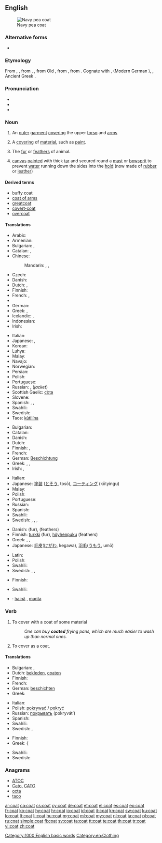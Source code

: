 ==English==
[[Image:US Navy p coat wiki.jpg|thumb|Navy pea coat]]

===Alternative forms===
* {{l|en|cote}} {{qualifier|obsolete}}

===Etymology===
From {{etyl|enm}} {{term|coate|lang=enm}}, {{term|cotte|lang=enm}}, from {{etyl|fro}} {{term|cote|lang=fro}}, {{term|cotte||outer garmet with sleeves|lang=fro}}, from Old {{etyl|frk}} {{recons|kotta|kotta|coat|lang=frk}}, from {{proto|Germanic|kuttō||kuttōn|cowl, woolen cloth, coat|lang=en}}, from {{proto|Indo-European|gʷeud-||gud-|woolen clothes|lang=en}}. Cognate with {{etyl|goh|-}} {{term|kozza|lang=goh}}, {{term|kozzo||woolen coat|lang=goh}} (Modern German {{term|Kotze|lang=de}}), {{etyl|gml|-}} {{term|kot||coat|lang=gml}}, Ancient Greek {{term|βεῦδος||woman's attire|tr=beũdos|lag=grc}}.

===Pronunciation===
* {{audio|en-us-coat.ogg|Audio (US)}}
* {{audio|En-uk-coat.ogg|Audio (UK)}}
* {{rhymes|əʊt}}

===Noun===
{{en-noun|s|-}}

# {{countable}} An [[outer]] [[garment]] [[cover]]ing the upper [[torso]] and [[arms]].
# {{countable}} A [[covering]] of [[material]], such as [[paint]].
# {{countable}} The [[fur]] or [[feathers]] of animal.
# {{context|uncountable|nautical}} [[canvas]] [[painted]] with thick [[tar]] and secured round a [[mast]] or [[bowsprit]] to prevent [[water]] running down the sides into the [[hold]] (now made of [[rubber]] or [[leather]])

====Derived terms====
* [[buffy coat]]
* [[coat of arms]]
* [[greatcoat]]
* [[covert-coat]]
* [[overcoat]]

====Translations====
{{trans-top|outer garment covering the upper torso and arms}}
* Arabic: {{t|ar|معطف|m|tr=mí`Taf}}
* Armenian: {{t|hy|վերարկու|tr=verarku}}
* Bulgarian: {{t|bg|сако|n}},  {{t|bg|жакет|m}}
* Catalan: {{t|ca|abric|m}},  {{t+|ca|casaca|f}}
* Chinese:
*: Mandarin: {{t|cmn|外衣|tr=wàiyī|sc=Hani}},  {{t-|cmn|大衣|tr=dàyī|sc=Hani}},  {{t|cmn|外套|tr=wàitào|sc=Hani}}
* Czech: {{t-|cs|kabát|m}}
* Danish: {{t|da|frakke|c}}
* Dutch: {{t+|nl|mantel|m}}, {{t+|nl|jas|m}}
* Finnish: {{t+|fi|takki}}
* French: {{t+|fr|manteau|m}}, {{t|fr|paletot|m}}
* {{trreq|Georgian}}
* German: {{t+|de|Mantel|m}}
* Greek: {{t+|el|πανωφόρι|n|tr=panofóri}}, {{t+|el|παλτό|n|tr=paltó}}
* Icelandic: {{t|is|jakki|m}}, {{t|is|frakki|m}}
* Indonesian: {{t+|id|mantel|xs=Indonesian}}
* Irish: {{t-|ga|cóta|m|xs=Irish}}
{{trans-mid}}
* Italian: {{t+|it|mantello|m}}
* Japanese: {{t-|ja|コート|tr=kōto}}, {{t|ja|外套|tr=がいとう, gaitō}}
* Korean: {{t|ko|코트|tr=koteu}}
* Luhya: {{tø|luy|kumuchosi}}
* Malay: {{t|ms|kot}}
* Navajo: {{tø|nv|éétsoh}}
* Norwegian: {{t|no|frakk|m}}
* Persian: {{t|fa|پالتو|tr=pâlto|sc=fa-Arab}}
* Polish: {{t+|pl|płaszcz|m}}
* Portuguese: {{t+|pt|casaco|m}}
* Russian: {{t+|ru|пальто|n|tr=pal’tó}} {{indeclinable}}, {{t+|ru|пиджак|m|tr=pidžák}} (''jacket'')
* Scottish Gaelic: [[còta]] {{m}}
* Slovene: {{t+|sl|plašč|m}}
* Spanish: {{t+|es|abrigo|m}}, {{t+|es|saco|m}}, {{t-|es|casaca|f}}
* Swahili: {{t+|sw|koti|xs=Swahili}}
* Swedish: {{t+|sv|rock|c}}
* Taos: [[kùti’ína]]
{{trans-bottom}}

{{trans-top|covering of material, such as paint}}
* Bulgarian: {{t|bg|покритие|n}}
* Catalan: {{t-|ca|cobertura|f}}
* Danish: {{t-|da|lag|n}}
* Dutch: {{t+|nl|laag|f}}
* Finnish: {{t+|fi|pinta}}, {{t+|fi|pinnoite}}
* French: {{t+|fr|couche|f}}
* German: [[Beschichtung]] {{f}}
* Greek: {{t+|el|επικάλυμμα|n|tr=epikálymma}}, {{qualifier|paint}} {{t|el|στρώση|f|tr=strósi}}, {{t|el|επίχρισμα|n|tr=epíchrisma}}
* Irish: {{t-|ga|brat|m|xs=Irish}}, {{t-|ga|cóta|m|xs=Irish}}
{{trans-mid}}
* Italian: {{t+|it|rivestimento|m}}
* Japanese: [[塗装]] ([[とそう]], tosō), [[コーティング]] (kōtyingu)
* Malay: {{t|ms|lapisan}}
* Polish: {{t+|pl|warstwa|f}}
* Portuguese: {{t+|pt|cobertura|f}}
* Russian: {{t+|ru|слой|m|tr=sloj}}
* Spanish: {{t-|es|cubierta|f}}
* Swahili: {{t+|sw|koti|xs=Swahili}}
* Swedish: {{t|sv|lager}}, {{t|sv|täcklager}}, {{t|sv|hölje}}, {{t|sv|täcke}}
{{trans-bottom}}

{{trans-top|fur or feathers}}
* Danish: {{t+|da|pels|c}} (fur), {{t|da|fjerdragt}} {{t|da|c}} (feathers)
* Finnish: [[turkki]] (fur), [[höyhenpuku]] (feathers)
* Greek: {{t|el|τρίχωμα|n|tr=tríchoma}}, {{t|el|γούνα|f|tr=goúna}}, {{qualifier|feathers}} {{t|el|φτέρωμα|n|tr=ftéroma|sc=Grek}}
* Japanese: [[毛皮]]([[けがわ]], kegawa), [[羽毛]]([[うもう]], umō)
{{trans-mid}}
* Latin: {{t|la|pellis|f}}
* Polish: {{t+|pl|sierść|f}}
* Swahili: {{t+|sw|koti|xs=Swahili}}
* Swedish: {{t|sv|hårbeklädnad}}, {{t|sv|päls}}, {{t|sv|fjäderdräkt}}
{{trans-bottom}}

{{trans-top|canvas secured around mast}}
* Finnish: {{t+|fi|takki}}
{{trans-mid}}
* Swahili: {{t+|sw|koti|xs=Swahili}}
{{trans-bottom}}

{{checktrans-top}}
* {{ttbc|ro}}: [[haină]] {{f}}, [[manta]] {{f}}
{{trans-bottom}}

===Verb===
{{en-verb}}

# To cover with a coat of some material
#: ''One can buy '''coated''' frying pans, which are much easier to wash up than normal ones.''
# To cover as a coat.

====Translations====
{{trans-top|to cover with a coat of some material}}
* Bulgarian: {{t|bg|намазвам}},  {{t|bg|покривам}}
* Dutch: [[bekleden]], [[coaten]]
* Finnish: {{t-|fi|päällystää}}
* French: {{t+|fr|couvrir}}
* German: [[beschichten]]
* Greek: {{t|el|σκεπάζω|tr=skepázo}}
{{trans-mid}}
* Italian: {{t-|it|rivestire}}
* Polish: [[pokrywać]] / [[pokryć]]
* Russian: [[покрывать]] (pokryvát’)
* Spanish: {{t+|es|cubrir}}
* Swahili: {{t+|sw|koti|xs=Swahili}}
* Swedish: {{t+|sv|täcka}}, {{t+|sv|belägga}}
{{trans-bottom}}

{{trans-top|to cover as a coat}}
* Finnish: {{t+|fi|peittää}}
* Greek: {{{t|el|καλύπτω|tr=kalýpto|sc=Grek}}
{{trans-mid}}
* Swahili: {{t+|sw|koti|xs=Swahili}}
* Swedish: {{t+|sv|täcka}}
{{trans-bottom}}

===Anagrams===
* [[ATOC#English|ATOC]]
* [[Cato#English|Cato]], [[CATO#English|CATO]]
* [[octa#English|octa]]
* [[taco#English|taco]]

[[Category:1000 English basic words]]
[[Category:en:Clothing]]

[[ar:coat]]
[[ca:coat]]
[[cs:coat]]
[[cy:coat]]
[[de:coat]]
[[et:coat]]
[[el:coat]]
[[es:coat]]
[[eo:coat]]
[[fr:coat]]
[[ko:coat]]
[[hy:coat]]
[[hr:coat]]
[[io:coat]]
[[id:coat]]
[[it:coat]]
[[kn:coat]]
[[sw:coat]]
[[ku:coat]]
[[lo:coat]]
[[lt:coat]]
[[li:coat]]
[[hu:coat]]
[[mg:coat]]
[[ml:coat]]
[[my:coat]]
[[nl:coat]]
[[ja:coat]]
[[pl:coat]]
[[ru:coat]]
[[simple:coat]]
[[fi:coat]]
[[sv:coat]]
[[ta:coat]]
[[tt:coat]]
[[te:coat]]
[[th:coat]]
[[tr:coat]]
[[vi:coat]]
[[zh:coat]]